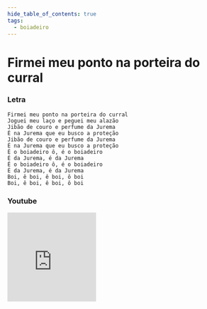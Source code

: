 ```yaml
---
hide_table_of_contents: true
tags:
  - boiadeiro
---
```


# Firmei meu ponto na porteira do curral

### Letra

```text
Firmei meu ponto na porteira do curral
Joguei meu laço e peguei meu alazão
Jibão de couro e perfume da Jurema
É na Jurema que eu busco a proteção
Jibão de couro e perfume da Jurema
É na Jurema que eu busco a proteção
É o boiadeiro ô, é o boiadeiro
É da Jurema, é da Jurema
É o boiadeiro ô, é o boiadeiro
É da Jurema, é da Jurema
Boi, ê boi, ê boi, ô boi
Boi, ê boi, ê boi, ô boi
```

### Youtube

<iframe
  width="200"
  height="200"
  src="https://www.youtube.com/embed/4pt7_FxxxCY?si=fekf-nGB_1iYxLsL"
  title="YouTube video player"
  frameborder="0"
  allow="accelerometer; autoplay; clipboard-write; encrypted-media; gyroscope; picture-in-picture; web-share"
  referrerpolicy="strict-origin-when-cross-origin"
  allowfullscreen
></iframe>
